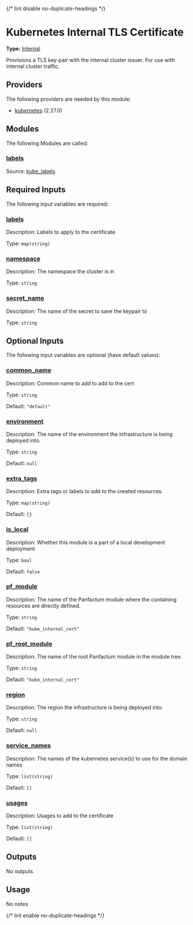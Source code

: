 {/* lint disable no-duplicate-headings */}

# Kubernetes Internal TLS Certificate

**Type:** [Internal](./overview)

Provisions a TLS key-pair with the internal cluster issuer. For use with internal cluster traffic.

## Providers

The following providers are needed by this module:

-  [kubernetes](https://registry.terraform.io/providers/hashicorp/kubernetes/2.27.0/docs) (2.27.0)

## Modules

The following Modules are called:

### <a name="module_labels"></a> [labels](#module\_labels)

Source: [kube_labels](./kube_labels)


## Required Inputs

The following input variables are required:

### <a name="input_labels"></a> [labels](#input\_labels)

Description: Labels to apply to the certificate

Type: `map(string)`

### <a name="input_namespace"></a> [namespace](#input\_namespace)

Description: The namespace the cluster is in

Type: `string`

### <a name="input_secret_name"></a> [secret\_name](#input\_secret\_name)

Description: The name of the secret to save the keypair to

Type: `string`

## Optional Inputs

The following input variables are optional (have default values):

### <a name="input_common_name"></a> [common\_name](#input\_common\_name)

Description: Common name to add to add to the cert

Type: `string`

Default: `"default"`

### <a name="input_environment"></a> [environment](#input\_environment)

Description: The name of the environment the infrastructure is being deployed into.

Type: `string`

Default: `null`

### <a name="input_extra_tags"></a> [extra\_tags](#input\_extra\_tags)

Description: Extra tags or labels to add to the created resources.

Type: `map(string)`

Default: `{}`

### <a name="input_is_local"></a> [is\_local](#input\_is\_local)

Description: Whether this module is a part of a local development deployment

Type: `bool`

Default: `false`

### <a name="input_pf_module"></a> [pf\_module](#input\_pf\_module)

Description: The name of the Panfactum module where the containing resources are directly defined.

Type: `string`

Default: `"kube_internal_cert"`

### <a name="input_pf_root_module"></a> [pf\_root\_module](#input\_pf\_root\_module)

Description: The name of the root Panfactum module in the module tree.

Type: `string`

Default: `"kube_internal_cert"`

### <a name="input_region"></a> [region](#input\_region)

Description: The region the infrastructure is being deployed into.

Type: `string`

Default: `null`

### <a name="input_service_names"></a> [service\_names](#input\_service\_names)

Description: The names of the kubernetes service(s) to use for the domain names

Type: `list(string)`

Default: `[]`

### <a name="input_usages"></a> [usages](#input\_usages)

Description: Usages to add to the certificate

Type: `list(string)`

Default: `[]`

## Outputs

No outputs.

## Usage

No notes

{/* lint enable no-duplicate-headings */}
